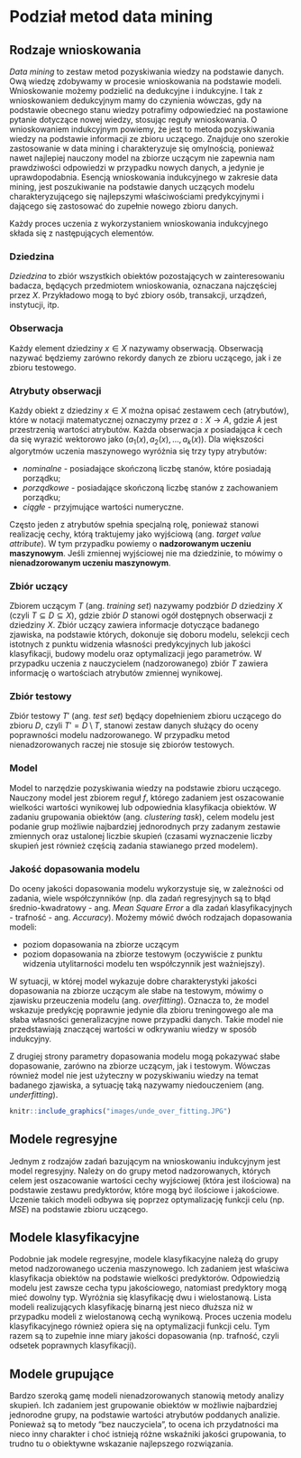 # Podział metod data mining

## Rodzaje wnioskowania

*Data mining* to zestaw metod pozyskiwania wiedzy na podstawie danych. Ową wiedzę zdobywamy w procesie wnioskowania na podstawie modeli. Wnioskowanie możemy podzielić na dedukcyjne i indukcyjne. I tak z wnioskowaniem dedukcyjnym mamy do czynienia wówczas, gdy na podstawie obecnego stanu wiedzy potrafimy odpowiedzieć na postawione pytanie dotyczące nowej wiedzy, stosując reguły wnioskowania. O wnioskowaniem indukcyjnym powiemy, że jest to metoda pozyskiwania wiedzy na podstawie informacji ze zbioru uczącego. Znajduje ono szerokie zastosowanie w data mining i charakteryzuje się omylnością, ponieważ nawet najlepiej nauczony model na zbiorze uczącym nie zapewnia nam prawdziwości odpowiedzi w przypadku nowych danych, a jedynie je uprawdopodabnia. Esencją wnioskowania indukcyjnego w zakresie data mining, jest poszukiwanie na podstawie danych uczących modelu charakteryzującego się najlepszymi właściwościami predykcyjnymi i dającego się zastosować do zupełnie nowego zbioru danych.

Każdy proces uczenia z wykorzystaniem wnioskowania indukcyjnego składa się z następujących elementów.

### Dziedzina

*Dziedzina* to zbiór wszystkich obiektów pozostających w zainteresowaniu badacza, będących przedmiotem wnioskowania, oznaczana najczęściej przez $X$. Przykładowo mogą to być zbiory osób, transakcji, urządzeń, instytucji, itp.

### Obserwacja

Każdy element dziedziny $x\in X$ nazywamy obserwacją. Obserwacją nazywać będziemy zarówno rekordy danych ze zbioru uczącego, jak i ze zbioru testowego.

### Atrybuty obserwacji

Każdy obiekt z dziedziny $x\in X$ można opisać zestawem cech (atrybutów), które w notacji matematycznej oznaczymy przez $a:X\to A$, gdzie $A$ jest przestrzenią wartości atrybutów. Każda obserwacja $x$ posiadająca $k$ cech da się wyrazić wektorowo jako $(a_1(x), a_2(x), \ldots, a_k(x))$. Dla większości algorytmów uczenia maszynowego wyróżnia się trzy typy atrybutów:

- *nominalne* - posiadające skończoną liczbę stanów, które posiadają porządku;
- *porządkowe* - posiadające skończoną liczbę stanów z zachowaniem porządku;
- *ciągłe* - przyjmujące wartości numeryczne.

Często jeden z atrybutów spełnia specjalną rolę, ponieważ stanowi realizację cechy, którą traktujemy jako wyjściową (ang. *target value attribute*). W tym przypadku powiemy o **nadzorowanym uczeniu maszynowym**. Jeśli zmiennej wyjściowej nie ma dziedzinie, to mówimy o **nienadzorowanym uczeniu maszynowym**.

### Zbiór uczący

Zbiorem uczącym $T$ (ang. *training set*) nazywamy podzbiór $D$ dziedziny $X$ (czyli $T\subseteq D\subseteq X$), gdzie zbiór $D$ stanowi ogół dostępnych obserwacji z dziedziny $X$. Zbiór uczący zawiera informacje dotyczące badanego zjawiska, na podstawie których, dokonuje się doboru modelu, selekcji cech istotnych z punktu widzenia własności predykcyjnych lub jakości klasyfikacji, budowy modelu oraz optymalizacji jego parametrów. W przypadku uczenia z nauczycielem (nadzorowanego) zbiór $T$ zawiera informację o wartościach atrybutów zmiennej wynikowej.

### Zbiór testowy

Zbiór testowy $T'$ (ang. *test set*) będący dopełnieniem zbioru uczącego do zbioru $D$, czyli $T'=D\setminus T$, stanowi zestaw danych służący do oceny poprawności modelu nadzorowanego. W przypadku metod nienadzorowanych raczej nie stosuje się zbiorów testowych.

### Model

Model to narzędzie pozyskiwania wiedzy na podstawie zbioru uczącego. Nauczony model jest zbiorem reguł $f$, którego zadaniem jest oszacowanie wielkości wartości wynikowej lub odpowiednia klasyfikacja obiektów. W zadaniu grupowania obiektów (ang. *clustering task*), celem modelu jest podanie grup możliwie najbardziej jednorodnych przy zadanym zestawie zmiennych oraz ustalonej liczbie skupień (czasami wyznaczenie liczby skupień jest również częścią zadania stawianego przed modelem). 

### Jakość dopasowania modelu

Do oceny jakości dopasowania modelu wykorzystuje się, w zależności od zadania, wiele współczynników (np. dla zadań regresyjnych są to błąd średnio-kwadratowy - ang. *Mean Square Error* a dla zadań klasyfikacyjnych - trafność  - ang. *Accuracy*). Możemy mówić dwóch rodzajach dopasowania modeli:

- poziom dopasowania na zbiorze uczącym
- poziom dopasowania na zbiorze testowym (oczywiście z punktu widzenia utylitarności modelu ten współczynnik jest ważniejszy).

W sytuacji, w której model wykazuje dobre charakterystyki jakości dopasowania na zbiorze uczącym ale słabe na testowym, mówimy o zjawisku przeuczenia modelu (ang. *overfitting*). Oznacza to, że model wskazuje predykcję poprawnie jedynie dla zbioru treningowego ale ma słaba własności generalizacyjne nowe przypadki danych. Takie model nie przedstawiają znaczącej wartości w odkrywaniu wiedzy w sposób indukcyjny. 

Z drugiej strony parametry dopasowania modelu mogą pokazywać słabe dopasowanie, zarówno na zbiorze uczącym, jak i testowym. Wówczas również model nie jest użyteczny w pozyskiwaniu wiedzy na temat badanego zjawiska, a sytuację taką nazywamy niedouczeniem (ang. *underfitting*).

```r
knitr::include_graphics("images/unde_over_fitting.JPG")
```

## Modele regresyjne

Jednym z rodzajów zadań bazującym na wnioskowaniu indukcyjnym jest model regresyjny. Należy on do grupy metod nadzorowanych, których celem jest oszacowanie wartości cechy wyjściowej (która jest ilościowa) na podstawie zestawu predyktorów, które mogą być ilościowe i jakościowe. Uczenie takich modeli odbywa się poprzez optymalizację funkcji celu (np. $MSE$) na podstawie zbioru uczącego. 

## Modele klasyfikacyjne

Podobnie jak modele regresyjne, modele klasyfikacyjne należą do grupy metod nadzorowanego uczenia maszynowego. Ich zadaniem jest właściwa klasyfikacja obiektów na podstawie wielkości predyktorów. Odpowiedzią modelu jest zawsze cecha typu jakościowego, natomiast predyktory mogą mieć dowolny typ. Wyróżnia się klasyfikację dwu i wielostanową. Lista modeli realizujących klasyfikację binarną jest nieco dłuższa niż w przypadku modeli z wielostanową cechą wynikową. Proces uczenia modelu klasyfikacyjnego również opiera się na optymalizacji funkcji celu. Tym razem są to zupełnie inne miary jakości dopasowania (np. trafność, czyli odsetek poprawnych klasyfikacji).

## Modele grupujące

Bardzo szeroką gamę modeli nienadzorowanych stanowią metody analizy skupień. Ich zadaniem jest grupowanie obiektów w możliwie najbardziej jednorodne grupy, na podstawie wartości atrybutów poddanych analizie. Ponieważ są to metody "bez nauczyciela", to ocena ich przydatności ma nieco inny charakter i choć istnieją różne wskaźniki jakości grupowania, to trudno tu o obiektywne wskazanie najlepszego rozwiązania.


